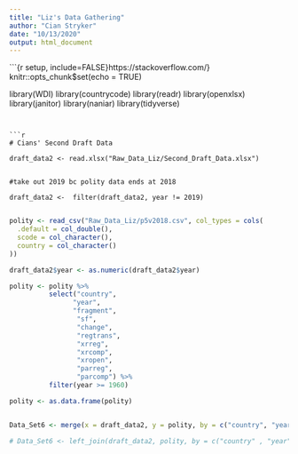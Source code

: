```yaml
---
title: "Liz's Data Gathering"
author: "Cian Stryker"
date: "10/13/2020"
output: html_document
---
```


```{r setup, include=FALSE}https://stackoverflow.com/}
knitr::opts_chunk$set(echo = TRUE)

library(WDI)
library(countrycode)
library(readr)
library(openxlsx)
library(janitor)
library(naniar)
library(tidyverse)

```


```r

# Cians' Second Draft Data

draft_data2 <- read.xlsx("Raw_Data_Liz/Second_Draft_Data.xlsx")


#take out 2019 bc polity data ends at 2018 

draft_data2 <-  filter(draft_data2, year != 2019)


```

```r

polity <- read_csv("Raw_Data_Liz/p5v2018.csv", col_types = cols(
  .default = col_double(),
  scode = col_character(),
  country = col_character()
))

draft_data2$year <- as.numeric(draft_data2$year)

polity <- polity %>% 
          select("country",
                "year",
                "fragment", 
                 "sf",
                 "change",
                 "regtrans",
                 "xrreg",
                 "xrcomp",
                 "xropen",
                 "parreg",
                 "parcomp") %>% 
          filter(year >= 1960)

polity <- as.data.frame(polity)


Data_Set6 <- merge(x = draft_data2, y = polity, by = c("country", "year"), all = TRUE)

# Data_Set6 <- left_join(draft_data2, polity, by = c("country" , "year")) 

```

